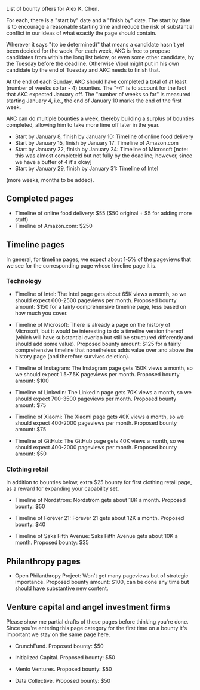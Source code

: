 List of bounty offers for Alex K. Chen.

For each, there is a "start by" date and a "finish by" date. The start
by date is to encourage a reasonable starting time and reduce the risk
of substantial conflict in our ideas of what exactly the page should
contain.

Wherever it says "(to be determined)" that means a candidate hasn't
yet been decided for the week. For each week, AKC is free to propose
candidates from within the long list below, or even some other
candidate, by the Tuesday before the deadline. Otherwise Vipul might
put in his own candidate by the end of Tuesday and AKC needs to finish
that.

At the end of each Sunday, AKC should have completed a total of at
least (number of weeks so far - 4) bounties. The "-4" is to account
for the fact that AKC expected January off. The "number of weeks so
far" is measured starting January 4, i.e., the end of January 10 marks
the end of the first week.

AKC can do multiple bounties a week, thereby building a surplus of
bounties completed, allowing him to take more time off later in the
year.

* Start by January 8, finish by January 10: Timeline of online food delivery
* Start by January 15, finish by January 17: Timeline of Amazon.com
* Start by January 22, finish by January 24: Timeline of Microsoft [note: this was almost completeld but not fully by the deadline; however, since we have a buffer of 4 it's okay]
* Start by January 29, finish by January 31: Timeline of Intel

(more weeks, months to be added).

== Completed pages ==

* Timeline of online food delivery: $55 ($50 original + $5 for adding more stuff)
* Timeline of Amazon.com: $250

== Timeline pages ==

In general, for timeline pages, we expect about 1-5% of the pageviews
that we see for the corresponding page whose timeline page it is.

=== Technology ===


* Timeline of Intel: The Intel page gets about 65K views a month, so we should expect 600-2500 pageviews per month. Proposed bounty amount: $150 for a fairly comprehensive timeline page, less based on how much you cover.

* Timeline of Microsoft: There is already a page on the history of Microsoft, but it would be interesting to do a timeline version thereof (which will have substantial overlap but still be structured differently and should add some value). Proposed bounty amount: $125 for a fairly comprehensive timeline that nonetheless adds value over and above the history page (and therefore survives deletion).

* Timeline of Instagram: The Instagram page gets 150K views a month, so we should expect 1.5-7.5K pageviews per month. Proposed bounty amount: $100

* Timeline of LinkedIn: The LinkedIn page gets 70K views a month, so we should expect 700-3500 pageviews per month. Proposed bounty amount: $75

* Timeline of Xiaomi: The Xiaomi page gets 40K views a month, so we should expect 400-2000 pageviews per month.  Proposed bounty amount: $75

* Timeline of GitHub: The GitHub page gets 40K views a month, so we should expect 400-2000 pageviews per month. Proposed bounty amount: $50

=== Clothing retail ===

In addition to bounties below, extra $25 bounty for first clothing
retail page, as a reward for expanding your capability set.

* Timeline of Nordstrom: Nordstrom gets about 18K a month. Proposed bounty: $50

* Timeline of Forever 21: Forever 21 gets about 12K a month. Proposed bounty: $40

* Timeline of Saks Fifth Avenue: Saks Fifth Avenue gets about 10K a month.  Proposed bounty: $35

== Philanthropy pages ==

* Open Philanthropy Project: Won't get many pageviews but of strategic importance.  Proposed bounty amount: $100, can be done any time but should have substantive new content.

== Venture capital and angel investment firms ==

Please show me partial drafts of these pages before thinking you're
done. Since you're entering this page category for the first time on a
bounty it's important we stay on the same page here.

* CrunchFund. Proposed bounty: $50

* Initialized Capital. Proposed bounty: $50

* Menlo Ventures. Proposed bounty: $50

* Data Collective. Proposed bounty: $50
